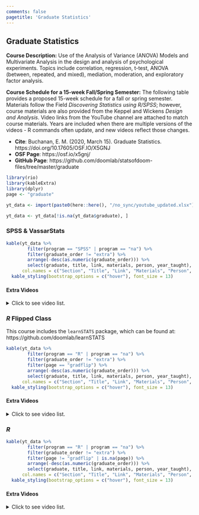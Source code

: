 ```yaml
---
comments: false
pagetitle: 'Graduate Statistics'
---
```


## Graduate Statistics 

**Course Description:** Use of the Analysis of Variance (ANOVA) Models and Multivariate Analysis in the design and analysis of psychological experiments. Topics include correlation, regression, t-test, ANOVA (between, repeated, and mixed), mediation, moderation, and exploratory factor analysis. 

**Course Schedule for a 15-week Fall/Spring Semester:** The following table provides a proposed 15-week schedule for a fall or spring semester. Materials follow the Field _Discovering Statistics using R/SPSS_; however, course materials are also provided from the Keppel and Wickens _Design and Analysis_. Video links from the YouTube channel are attached to match course materials. Years are included when there are multiple versions of the videos - R commands often update, and new videos reflect those changes.

- **Cite**: Buchanan, E. M. (2020, March 15). Graduate Statistics. https://doi.org/10.17605/OSF.IO/X5GNJ 
- **OSF Page**: https://osf.io/x5gnj/
- **GitHub Page**: https://github.com/doomlab/statsofdoom-files/tree/master/graduate

```r
library(rio)
library(kableExtra)
library(dplyr)
page <- "graduate"

yt_data <- import(paste0(here::here(), "/no_sync/youtube_updated.xlsx"))

yt_data <- yt_data[!is.na(yt_data$graduate), ]
```

### SPSS & VassarStats

```r
kable(yt_data %>% 
        filter(program == "SPSS" | program == "na") %>% 
        filter(graduate_order != "extra") %>% 
        arrange(-desc(as.numeric(graduate_order))) %>%
        select(graduate, title, link, materials, person, year_taught),
      col.names = c("Section", "Title", "Link", "Materials", "Person", "Year Taught")) %>% 
  kable_styling(bootstrap_options = c("hover"), font_size = 13)
```

#### Extra Videos

<details>

  <summary>
  Click to see video list.
  </summary>

```r
kable(yt_data %>% 
        filter(program == "SPSS" | program == "na") %>% 
        filter(graduate_order == "extra") %>% 
        arrange(desc(graduate)) %>% 
        select(graduate, title, link, materials, person, year_taught),
      col.names = c("Section", "Title", "Link", "Materials", "Person", "Year Taught")) %>% 
  kable_styling(bootstrap_options = c("hover"), font_size = 13)
```

</details>


### *R* Flipped Class

This course includes the `learnSTATS` package, which can be found at: https://github.com/doomlab/learnSTATS

```r
kable(yt_data %>% 
        filter(program == "R" | program == "na") %>% 
        filter(graduate_order != "extra") %>% 
        filter(page == "gradflip") %>% 
        arrange(-desc(as.numeric(graduate_order))) %>%
        select(graduate, title, link, materials, person, year_taught),
      col.names = c("Section", "Title", "Link", "Materials", "Person", "Year Taught")) %>% 
  kable_styling(bootstrap_options = c("hover"), font_size = 13)
```

#### Extra Videos

<details>

  <summary>
  Click to see video list.
  </summary>

```r
kable(yt_data %>% 
        filter(program == "R" | program == "na") %>% 
        filter(graduate_order == "extra") %>% 
        filter(page == "gradflip") %>% 
        arrange(desc(graduate)) %>% 
        select(graduate, title, link, materials, person, year_taught),
      col.names = c("Section", "Title", "Link", "Materials", "Person", "Year Taught")) %>% 
  kable_styling(bootstrap_options = c("hover"), font_size = 13)
```

</details>

### *R* 

```r
kable(yt_data %>% 
        filter(program == "R" | program == "na") %>% 
        filter(graduate_order != "extra") %>% 
        filter(page != "gradflip" | is.na(page)) %>% 
        arrange(-desc(as.numeric(graduate_order))) %>%
        select(graduate, title, link, materials, person, year_taught),
      col.names = c("Section", "Title", "Link", "Materials", "Person", "Year Taught")) %>% 
  kable_styling(bootstrap_options = c("hover"), font_size = 13)
```

#### Extra Videos

<details>

  <summary>
  Click to see video list.
  </summary> 

```r
kable(yt_data %>% 
        filter(program == "R" | program == "na") %>% 
        filter(graduate_order == "extra") %>% 
        filter(page != "gradflip" | is.na(page)) %>% 
        arrange(desc(graduate)) %>% 
        select(graduate, title, link, materials, person, year_taught),
      col.names = c("Section", "Title", "Link", "Materials", "Person", "Year Taught")) %>% 
  kable_styling(bootstrap_options = c("hover"), font_size = 13)
```

</details>